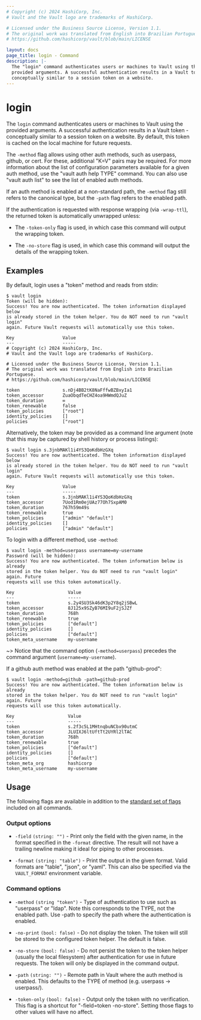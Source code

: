 ```yaml
---
# Copyright (c) 2024 HashiCorp, Inc.
# Vault and the Vault logo are trademarks of HashiCorp.

# Licensed under the Business Source License, Version 1.1.
# The original work was translated from English into Brazilian Portuguese.
# https://github.com/hashicorp/vault/blob/main/LICENSE

layout: docs
page_title: login - Command
description: |-
  The "login" command authenticates users or machines to Vault using the
  provided arguments. A successful authentication results in a Vault token -
  conceptually similar to a session token on a website.
---
```


# login

The `login` command authenticates users or machines to Vault using the provided
arguments. A successful authentication results in a Vault token - conceptually
similar to a session token on a website. By default, this token is cached on the
local machine for future requests.

The `-method` flag allows using other auth methods, such as userpass,
github, or cert. For these, additional "K=V" pairs may be required. For more
information about the list of configuration parameters available for a given
auth method, use the "vault auth help TYPE" command. You can also use "vault
auth list" to see the list of enabled auth methods.

If an auth method is enabled at a non-standard path, the `-method`
flag still refers to the canonical type, but the `-path` flag refers to the
enabled path.

If the authentication is requested with response wrapping (via `-wrap-ttl`),
the returned token is automatically unwrapped unless:

- The `-token-only` flag is used, in which case this command will output
  the wrapping token.

- The `-no-store` flag is used, in which case this command will output the
  details of the wrapping token.

## Examples

By default, login uses a "token" method and reads from stdin:

```shell-session
$ vault login
Token (will be hidden):
Success! You are now authenticated. The token information displayed below
is already stored in the token helper. You do NOT need to run "vault login"
again. Future Vault requests will automatically use this token.

Key                  Value
---                  -----
# Copyright (c) 2024 HashiCorp, Inc.
# Vault and the Vault logo are trademarks of HashiCorp.

# Licensed under the Business Source License, Version 1.1.
# The original work was translated from English into Brazilian Portuguese.
# https://github.com/hashicorp/vault/blob/main/LICENSE

token                s.nDj4BB2tK8NaFffwBZBxyIa1
token_accessor       ZuaObqdTeCHZ4oa9HWmdQJuZ
token_duration       ∞
token_renewable      false
token_policies       ["root"]
identity_policies    []
policies             ["root"]
```

Alternatively, the token may be provided as a command line argument (note that
this may be captured by shell history or process listings):

```shell-session
$ vault login s.3jnbMAKl1i4YS3QoKdbHzGXq
Success! You are now authenticated. The token information displayed below
is already stored in the token helper. You do NOT need to run "vault login"
again. Future Vault requests will automatically use this token.

Key                  Value
---                  -----
token                s.3jnbMAKl1i4YS3QoKdbHzGXq
token_accessor       7Uod1Rm0ejUAz77Oh7SxpAM0
token_duration       767h59m49s
token_renewable      true
token_policies       ["admin" "default"]
identity_policies    []
policies             ["admin" "default"]
```

To login with a different method, use `-method`:

```shell-session
$ vault login -method=userpass username=my-username
Password (will be hidden):
Success! You are now authenticated. The token information below is already
stored in the token helper. You do NOT need to run "vault login" again. Future
requests will use this token automatically.

Key                    Value
---                    -----
token                  s.2y4SU3Sk46dK3p2Y8q2jSBwL
token_accessor         8J125x9SZyB76MI9uF2jSJZf
token_duration         768h
token_renewable        true
token_policies         ["default"]
identity_policies      []
policies               ["default"]
token_meta_username    my-username
```

~> Notice that the command option (`-method=userpass`) precedes the command
argument (`username=my-username`).

If a github auth method was enabled at the path "github-prod":

```shell-session
$ vault login -method=github -path=github-prod
Success! You are now authenticated. The token information below is already
stored in the token helper. You do NOT need to run "vault login" again. Future
requests will use this token automatically.

Key                    Value
---                    -----
token                  s.2f3c5L1MHtnqbuNCbx90utmC
token_accessor         JLUIXJ6ltUftTt2UYRl2lTAC
token_duration         768h
token_renewable        true
token_policies         ["default"]
identity_policies      []
policies               ["default"]
token_meta_org         hashicorp
token_meta_username    my-username
```

## Usage

The following flags are available in addition to the [standard set of
flags](/vault/docs/commands) included on all commands.

### Output options

- `-field` `(string: "")` - Print only the field with the given name, in the format
  specified in the `-format` directive. The result will not have a trailing
  newline making it ideal for piping to other processes.

- `-format` `(string: "table")` - Print the output in the given format. Valid
  formats are "table", "json", or "yaml". This can also be specified via the
  `VAULT_FORMAT` environment variable.

### Command options

- `-method` `(string "token")` - Type of authentication to use such as
  "userpass" or "ldap". Note this corresponds to the TYPE, not the enabled path.
  Use -path to specify the path where the authentication is enabled.

- `-no-print` `(bool: false)` - Do not display the token. The token will
  still be stored to the configured token helper. The default is false.

- `-no-store` `(bool: false)` - Do not persist the token to the token helper
  (usually the local filesystem) after authentication for use in future
  requests. The token will only be displayed in the command output.

- `-path` `(string: "")` - Remote path in Vault where the auth method
  is enabled. This defaults to the TYPE of method (e.g. userpass -> userpass/).

- `-token-only` `(bool: false)` - Output only the token with no verification.
  This flag is a shortcut for "-field=token -no-store". Setting those
  flags to other values will have no affect.
